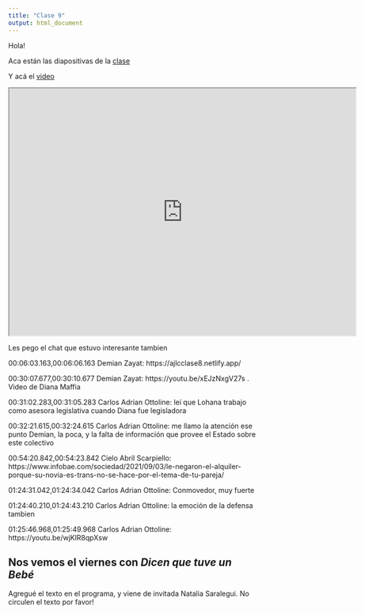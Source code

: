 ```yaml
---
title: "Clase 9"
output: html_document
---
```

Hola!

Aca están las diapositivas de la [clase](https://ajlcclase8.netlify.app)

Y acá el [video](https://drive.google.com/file/d/1HCie30JP7UYEsN7j3Hngv6-ZTxSYlrvl/view?usp=sharing)

<iframe src="https://drive.google.com/file/d/1HCie30JP7UYEsN7j3Hngv6-ZTxSYlrvl/preview" width="700" height="500"></iframe>

Les pego el chat que estuvo interesante tambien 


00:06:03.163,00:06:06.163
Demian Zayat: https://ajlcclase8.netlify.app/

00:30:07.677,00:30:10.677
Demian Zayat: https://youtu.be/xEJzNxgV27s . Video de Diana Maffia

00:31:02.283,00:31:05.283
Carlos Adrian Ottoline: leí que Lohana trabajo como asesora legislativa cuando Diana fue legisladora 

00:32:21.615,00:32:24.615
Carlos Adrian Ottoline: me llamo la atención ese punto Demian, la poca, y la falta de información que provee el Estado sobre este colectivo

00:54:20.842,00:54:23.842
Cielo Abril Scarpiello: https://www.infobae.com/sociedad/2021/09/03/le-negaron-el-alquiler-porque-su-novia-es-trans-no-se-hace-por-el-tema-de-tu-pareja/

01:24:31.042,01:24:34.042
Carlos Adrian Ottoline: Conmovedor, muy fuerte

01:24:40.210,01:24:43.210
Carlos Adrian Ottoline: la emoción de la defensa tambien

01:25:46.968,01:25:49.968
Carlos Adrian Ottoline: https://youtu.be/wjKlR8qpXsw

## Nos vemos el viernes con _Dicen que tuve un Bebé_ 

Agregué el texto en el programa, y viene de invitada Natalia Saralegui. No circulen el texto por favor!